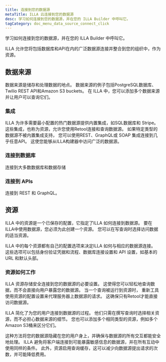 ```yaml
---
title: 连接到您的数据源
metaTitle: ILLA 云连接到您的数据源
desc: 学习如何连接到您的数据源，并在您的 ILLA Builder 中呼叫它。
tagCategory: doc_menu_data_source_connect_click
---
```


学习如何连接到您的数据源，并在您的 ILLA Builder 中呼叫它。

ILLA 允许您将包括数据库和API在内的广泛数据源连接并整合到您的组织中，作为资源。

## 数据来源

数据来源是储存和处理数据的地点。 数据来源的例子包括PostgreSQL数据库、Twilio REST API和Amazon S3 buckets。 在 ILLA 中，您可以添加多个数据来源并让用户可以查询它们。

### **集成**

ILLA 为许多需要最小配置的热门数据源提供内置集成，如SQL数据库和 Stripe。 这些集成，也称为资源，允许您使用Retool连接和查询数据源。 如果特定类型的数据源不被内置集成支持， 您可以使用REST、GraphQL或 SOAP 集成连接到几乎任意API。 这使您能够从ILLA构建器中访问广泛的数据源。

### 连接到数据库

连接到大多数数据库和数据存储

### 连接到 APIs

连接到 REST 和 GraphQL。

## 资源

ILLA 中的资源是一个已保存的配置，它指定了ILLA 如何连接到数据源。 要在 ILLA中使用数据源，您必须为此创建一个资源。 您可以在写查询时选择访问数据的适当资源。

ILLA 中的每个资源都有自己的配置选项来决定ILLA 如何与相应的数据源连接。 这些选项可以包括身份验证凭据和流程、数据库连接设置和 API 设置，如基本的 URL 和默认头部。

### **资源如何工作**

ILLA 资源存储安全连接到您的数据源的必要设置。 这使得您可以轻松地查询数据，而不会直接向用户暴露您的数据源。 当一个查询被运行到资源时， 重新工具使用资源的配置设置来代理服务器上数据源的请求。 这确保只有Retool才能直接访问数据源。

ILLA 简化了为您的用户连接到数据源的过程。 他们只需在撰写查询时选择相关资源，而不必担心数据来源的细节。 您也可以添加多个相同类型的资源，例如多个Amazon S3桶来区分它们。

这种方法将您的数据源隐藏在您的用户身上，并确保与数据源的所有交互都能安全地处理。 ILLA 避免将客户端连接到可能暴露敏感信息的数据源，并在所有互动中使用同样的条件。 此外，资源启用查询缓存，这可以减少向数据源提出请求的次数，并可能降低费用。
